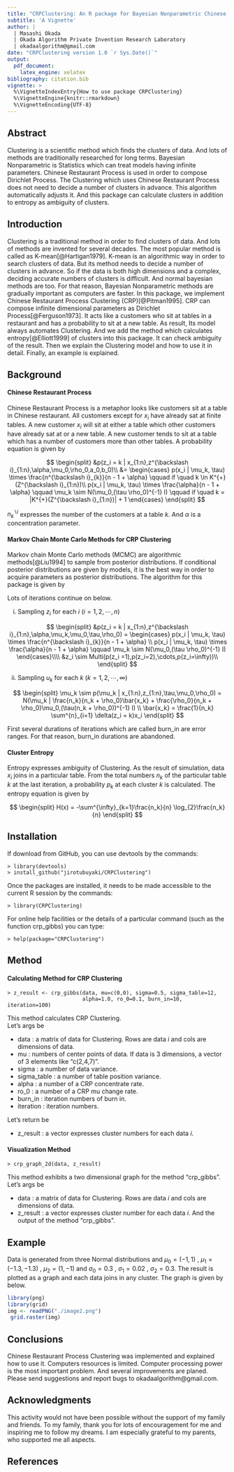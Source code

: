 ```yaml
---
title: "CRPClustering: An R package for Bayesian Nonparametric Chinese Restaurant Process Clustering with Entropy"
subtitle: 'A Vignette'
author: |
  | Masashi Okada
  | Okada Algorithm Private Invention Research Laboratory
  | okadaalgorithm@gmail.com
date: "CRPClustering version 1.0 `r Sys.Date()`"
output:
  pdf_document:
    latex_engine: xelatex
bibliography: citation.bib
vignette: >
  %\VignetteIndexEntry{How to use package CRPClustering}
  %\VignetteEngine{knitr::rmarkdown}
  %\VignetteEncoding{UTF-8}
---
```


## Abstract
Clustering is a scientific method which finds the clusters of data. And lots of methods are traditionally researched for long terms. Bayesian Nonparametric is Statistics which can treat models having infinite parameters. Chinese Restaurant Process is used in order to compose Dirichlet Process. The Clustering which uses Chinese Restaurant Process does not need to decide a number of clusters in advance. This algorithm automatically adjusts it. And this package can calculate clusters in addition to entropy as ambiguity of clusters.

## Introduction
Clustering is a traditional method in order to find clusters of data. And lots of methods are invented for several decades. The most popular method is called as K-mean[@Hartigan1979]. K-mean is an algorithmic way in order to search clusters of data. But its method needs to decide a number of clusters in advance. So if the data is both high dimensions and a complex, deciding accurate numbers of clusters is difficult. And normal bayesian methods are too. For that reason, Bayesian Nonparametric methods are gradually important as computers are faster. In this package, we implement Chinese Restaurant Process Clustering (CRP)[@Pitman1995]. CRP can compose infinite dimensional parameters as Dirichlet Process[@Ferguson1973]. It acts like a customers who sit at tables in a restaurant and has a probability to sit at a new table. As result, Its model always automates Clustering. And we add the method which calculates entropy[@Elliott1999] of clusters into this package. It can check ambiguity of the result. Then we explain the Clustering model and how to use it in detail. Finally, an example is explained.

## Background
#### Chinese Restaurant Process
Chinese Restaurant Process is a metaphor looks like customers sit at a table in Chinese restaurant. All customers except for $x_i$ have already sat at finite tables. A new customer $x_i$ will sit at either a table which other customers have already sat at or a new table. A new customer tends to sit at a table which has a number of customers more than other tables. A probability equation is given by    

$$
\begin{split}
  &p(z_i = k | x_{1:n},z^{\backslash i}_{1:n},\alpha,\mu_0,\rho_0,a_0,b_0)\\
  &= \begin{cases}
    p(x_i | \mu_k, \tau) \times \frac{n^{\backslash i}_{k}}{n - 1 + \alpha} \qquad if \quad k \in K^{+}(Z^{\backslash i}_{1:n})\\
    p(x_i | \mu_k, \tau) \times \frac{\alpha}{n - 1 + \alpha} \qquad  \mu_k \sim N(\mu_0,(\tau \rho_0)^{-1} I) \qquad if \quad k = |K^{+}(Z^{\backslash i}_{1:n})| + 1
  \end{cases}
\end{split}
$$

$n^{\backslash i}_{k}$ expresses the number of the customers at a table $k$. And $\alpha$ is a concentration parameter.

#### Markov Chain Monte Carlo Methods for CRP Clustering
Markov chain Monte Carlo methods (MCMC) are algorithmic methods[@Liu1994] to sample from posterior distributions. If conditional posterior distributions are given by models, it is the best way in order to acquire parameters as posterior distributions. The algorithm for this package is given by  

Lots of iterations continue on below.

i) Sampling $z_i$ for each $i$ $(i = 1,2, \cdots,n)$

$$
\begin{split}
  &p(z_i = k | x_{1:n},z^{\backslash i}_{1:n},\alpha,\mu_k,\mu_0,\tau,\rho_0)
 = \begin{cases}
    p(x_i | \mu_k, \tau) \times \frac{n^{\backslash i}_{k}}{n - 1 + \alpha} \\
    p(x_i | \mu_k, \tau) \times \frac{\alpha}{n - 1 + \alpha} \qquad  \mu_k \sim N(\mu_0,(\tau \rho_0)^{-1} I)
  \end{cases}\\\\
  &z_i \sim Multi(p(z_i =1),p(z_i=2),\cdots,p(z_i=\infty))\\
\end{split}
$$

ii) Sampling $u_k$ for each $k$ $(k = 1,2, \cdots ,\infty)$

$$
\begin{split}
  \mu_k \sim p(\mu_k | x_{1:n},z_{1:n},\tau,\mu_0,\rho_0) = N(\mu_k | \frac{n_k}{n_k + \rho_0}\bar{x_k} + \frac{\rho_0}{n_k + \rho_0}\mu_0,(\tau(n_k + \rho_0))^{-1} I) \\
  \bar{x_k} = \frac{1}{n_k} \sum^{n}_{i=1} \delta(z_i = k)x_i
\end{split}
$$

First several durations of iterations which are called burn_in are error ranges. For that reason, burn_in durations are abandoned.

#### Cluster Entropy
Entropy expresses ambiguity of Clustering. As the result of simulation, data $x_i$ joins in a particular table. From the total numbers $n_k$ of the particular table $k$ at the last iteration, a probability $p_k$ at each cluster $k$ is calculated. The entropy equation is given by

$$
\begin{split}
  H(x) = -\sum^{\infty}_{k=1}\frac{n_k}{n} \log_{2}\frac{n_k}{n}
\end{split}
$$

## Installation
If download from GitHub, you can use devtools by the commands:

```
> library(devtools)
> install_github("jirotubuyaki/CRPClustering")
```

Once the packages are installed, it needs to be made accessible to the current R session by the commands:

```
> library(CRPClustering)
```

For online help facilities or the details of a particular command (such as the function crp_gibbs) you can type:

```
> help(package="CRPClustering")
```

## Method
#### Calculating Method for CRP Clustering

```
> z_result <- crp_gibbs(data, mu=c(0,0), sigma=0.5, sigma_table=12,
                        alpha=1.0, ro_0=0.1, burn_in=10, iteration=100)

```

This method calculates CRP Clustering.  
Let's args be  

*  data : a matrix of data for Clustering. Rows are data $i$ and cols are dimensions of data.
*  mu : numbers of center points of data. If data is 3 dimensions, a vector of 3 elements like "c(2,4,7)".
*  sigma : a number of data variance.
*  sigma_table : a number of table position variance.
*  alpha : a number of a CRP concentrate rate.
*  ro_0 : a number of a CRP mu change rate.
*  burn_in : iteration numbers of burn in.
*  iteration : iteration numbers.

Let's return be  

*  z_result : a vector expresses cluster numbers for each data $i$.

#### Visualization Method

```
> crp_graph_2d(data, z_result)
```

This method exhibits a two dimensional graph for the method "crp_gibbs".  
Let's args be  

*  data : a matrix of data for Clustering. Rows are data $i$ and cols are dimensions of data.
*  z_result : a vector expresses cluster number for each data $i$. And the output of the method "crp_gibbs".   

## Example
Data is generated from three Normal distributions and $\mu_0 = (-1,1)$ , $\mu_1 = (-1.3,-1.3)$ , $\mu_2 = (1, -1)$ and $\sigma_0 = 0.3$ , $\sigma_1 = 0.02$ , $\sigma_2 = 0.3$. The result is plotted as a graph and each data joins in any cluster. The graph is given by below.

```r
library(png)
library(grid)
img <- readPNG("./image2.png")
 grid.raster(img)
```
\begin{center}
Figure 1. CRP Clustering Result
\end{center}

## Conclusions
Chinese Restaurant Process Clustering was implemented and explained how to use it. Computers resources is limited. Computer processing power is the most important problem. And several improvements are planed. Please send suggestions and report bugs to okadaalgorithm@gmail.com.

## Acknowledgments
This activity would not have been possible without the support of my family and friends. To my family, thank you for lots of encouragement for me and inspiring me to follow my dreams. I am especially grateful to my parents, who supported me all aspects.  

## References
